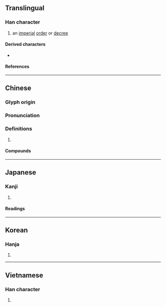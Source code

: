 {{also|勅|敇}}
{{character info/new}}

==Translingual==

===Han character===
{{Han char|rn=66|rad=攴|as=07|sn=11|four=58940|canj=DLOK|ids=⿰束攵}}

# an [[imperial]] [[order]] or [[decree]]

====Derived characters====
* {{l|mul|[[整]]}}

====References====
{{Han ref|kx=0471.130|dkj=13225|dj=0823.130|hdz=21460.030|uh=6555}}

----

==Chinese==
{{zh-forms}}

===Glyph origin===
{{Han etym}}

===Pronunciation===
{{zh-pron
|m=chì
|c=cik1
|mc=y
|oc=y
|cat=
}}

===Definitions===
{{zh-hanzi}}

# {{rfdef|zh}}

====Compounds====
{{zh-der|口敕|告敕|宣敕|戒敕|敕令|敕使|敕勒|敕勒歌|敕厲|敕命|敕封|敕戒|敕授|敕旨|敕書|敕法|敕牒|敕葬|敕賜|敕贈|敕身|空頭敕|聖敕}}

----

==Japanese==
{{ja-kanji forms|勅|敕}}

===Kanji===
{{ja-kanji|grade=|rs=攴07|shin=勅}}

# {{rfdef|ja|sort=攴07}}

====Readings====
{{ja-readings
|on=ちょく
|kun=いましめる, みことのり
}}

----

==Korean==

===Hanja===
{{ko-hanja|hangeul=[[칙]]|eumhun=|rv=chik|mr=ch'ik|y=chik}}

# {{rfdef|ko|sort=攴07}}

----

==Vietnamese==

===Han character===
{{vi-readings|rs=攴07|reading=sắc}}

# {{rfdef|vi|sort=攴07}}